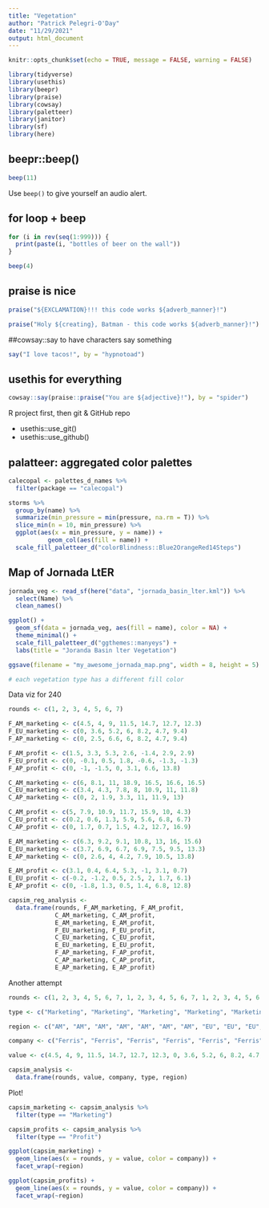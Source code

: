 ```yaml
---
title: "Vegetation"
author: "Patrick Pelegri-O'Day"
date: "11/29/2021"
output: html_document
---
```


```r
knitr::opts_chunk$set(echo = TRUE, message = FALSE, warning = FALSE)

library(tidyverse)
library(usethis)
library(beepr)
library(praise)
library(cowsay)
library(paletteer)
library(janitor)
library(sf)
library(here)
```

## beepr::beep()

```r
beep(11)
```

Use `beep()` to give yourself an audio alert.

## for loop + beep

```r
for (i in rev(seq(1:999))) {
  print(paste(i, "bottles of beer on the wall"))
}

beep(4)
```

## praise is nice

```r
praise("${EXCLAMATION}!!! this code works ${adverb_manner}!")

praise("Holy ${creating}, Batman - this code works ${adverb_manner}!")
```

##cowsay::say to have characters say something

```r
say("I love tacos!", by = "hypnotoad")
```

## usethis for everything

```r
cowsay::say(praise::praise("You are ${adjective}!"), by = "spider")
```

R project first, then git & GitHub repo

- usethis::use_git()
- usethis::use_github()

## palatteer: aggregated color palettes

```r
calecopal <- palettes_d_names %>% 
  filter(package == "calecopal")
```


```r
storms %>% 
  group_by(name) %>% 
  summarize(min_pressure = min(pressure, na.rm = T)) %>% 
  slice_min(n = 10, min_pressure) %>% 
  ggplot(aes(x = min_pressure, y = name)) +
           geom_col(aes(fill = name)) +
  scale_fill_paletteer_d("colorBlindness::Blue2OrangeRed14Steps")
```

## Map of Jornada LtER

```r
jornada_veg <- read_sf(here("data", "jornada_basin_lter.kml")) %>% 
  select(Name) %>% 
  clean_names()

ggplot() + 
  geom_sf(data = jornada_veg, aes(fill = name), color = NA) +
  theme_minimal() + 
  scale_fill_paletteer_d("ggthemes::manyeys") +
  labs(title = "Joranda Basin lter Vegetation")

ggsave(filename = "my_awesome_jornada_map.png", width = 8, height = 5)

# each vegetation type has a different fill color
```




Data viz for 240
```r
rounds <- c(1, 2, 3, 4, 5, 6, 7)

F_AM_marketing <- c(4.5, 4, 9, 11.5, 14.7, 12.7, 12.3)
F_EU_marketing <- c(0, 3.6, 5.2, 6, 8.2, 4.7, 9.4)
F_AP_marketing <- c(0, 2.5, 6.6, 6, 8.2, 4.7, 9.4)

F_AM_profit <- c(1.5, 3.3, 5.3, 2.6, -1.4, 2.9, 2.9)
F_EU_profit <- c(0, -0.1, 0.5, 1.8, -0.6, -1.3, -1.3)
F_AP_profit <- c(0, -1, -1.5, 0, 3.1, 6.6, 13.8)

C_AM_marketing <- c(6, 8.1, 11, 18.9, 16.5, 16.6, 16.5)
C_EU_marketing <- c(3.4, 4.3, 7.8, 8, 10.9, 11, 11.8)
C_AP_marketing <- c(0, 2, 1.9, 3.3, 11, 11.9, 13)

C_AM_profit <- c(5, 7.9, 10.9, 11.7, 15.9, 10, 4.3)
C_EU_profit <- c(0.2, 0.6, 1.3, 5.9, 5.6, 6.8, 6.7)
C_AP_profit <- c(0, 1.7, 0.7, 1.5, 4.2, 12.7, 16.9)

E_AM_marketing <- c(6.3, 9.2, 9.1, 10.8, 13, 16, 15.6)
E_EU_marketing <- c(3.7, 6.9, 6.7, 6.9, 7.5, 9.5, 13.3)
E_AP_marketing <- c(0, 2.6, 4, 4.2, 7.9, 10.5, 13.8)

E_AM_profit <- c(3.1, 0.4, 6.4, 5.3, -1, 3.1, 0.7)
E_EU_profit <- c(-0.2, -1.2, 0.5, 2.5, 2, 1.7, 6.1)
E_AP_profit <- c(0, -1.8, 1.3, 0.5, 1.4, 6.8, 12.8)

capsim_reg_analysis <- 
  data.frame(rounds, F_AM_marketing, F_AM_profit, 
             C_AM_marketing, C_AM_profit, 
             E_AM_marketing, E_AM_profit, 
             F_EU_marketing, F_EU_profit,
             C_EU_marketing, C_EU_profit,
             E_EU_marketing, E_EU_profit,
             F_AP_marketing, F_AP_profit,
             C_AP_marketing, C_AP_profit,
             E_AP_marketing, E_AP_profit)
```


Another attempt
```r
rounds <- c(1, 2, 3, 4, 5, 6, 7, 1, 2, 3, 4, 5, 6, 7, 1, 2, 3, 4, 5, 6, 7, 1, 2, 3, 4, 5, 6, 7, 1, 2, 3, 4, 5, 6, 7, 1, 2, 3, 4, 5, 6, 7, 1, 2, 3, 4, 5, 6, 7, 1, 2, 3, 4, 5, 6, 7, 1, 2, 3, 4, 5, 6, 7, 1, 2, 3, 4, 5, 6, 7, 1, 2, 3, 4, 5, 6, 7, 1, 2, 3, 4, 5, 6, 7, 1, 2, 3, 4, 5, 6, 7, 1, 2, 3, 4, 5, 6, 7, 1, 2, 3, 4, 5, 6, 7, 1, 2, 3, 4, 5, 6, 7, 1, 2, 3, 4, 5, 6, 7, 1, 2, 3, 4, 5, 6, 7)

type <- c("Marketing", "Marketing", "Marketing", "Marketing", "Marketing", "Marketing", "Marketing", "Marketing", "Marketing", "Marketing", "Marketing", "Marketing", "Marketing", "Marketing", "Marketing", "Marketing", "Marketing", "Marketing", "Marketing", "Marketing", "Marketing", "Profit", "Profit", "Profit", "Profit", "Profit", "Profit", "Profit", "Profit", "Profit", "Profit", "Profit", "Profit", "Profit", "Profit", "Profit", "Profit", "Profit", "Profit", "Profit", "Profit", "Profit", "Marketing", "Marketing", "Marketing", "Marketing", "Marketing", "Marketing", "Marketing", "Marketing", "Marketing", "Marketing", "Marketing", "Marketing", "Marketing", "Marketing", "Marketing", "Marketing", "Marketing", "Marketing", "Marketing", "Marketing", "Marketing", "Profit", "Profit", "Profit", "Profit", "Profit", "Profit", "Profit", "Profit", "Profit", "Profit", "Profit", "Profit", "Profit", "Profit", "Profit", "Profit", "Profit", "Profit", "Profit", "Profit", "Profit", "Marketing", "Marketing", "Marketing", "Marketing", "Marketing", "Marketing", "Marketing", "Marketing", "Marketing", "Marketing", "Marketing", "Marketing", "Marketing", "Marketing", "Marketing", "Marketing", "Marketing", "Marketing", "Marketing", "Marketing", "Marketing", "Profit", "Profit", "Profit", "Profit", "Profit", "Profit", "Profit", "Profit", "Profit", "Profit", "Profit", "Profit", "Profit", "Profit", "Profit", "Profit", "Profit", "Profit", "Profit", "Profit", "Profit")

region <- c("AM", "AM", "AM", "AM", "AM", "AM", "AM", "EU", "EU", "EU", "EU", "EU", "EU", "EU", "AP", "AP", "AP", "AP", "AP", "AP", "AP", "AM", "AM", "AM", "AM", "AM", "AM", "AM", "EU", "EU", "EU", "EU", "EU", "EU", "EU", "AP", "AP", "AP", "AP", "AP", "AP", "AP", "AM", "AM", "AM", "AM", "AM", "AM", "AM", "EU", "EU", "EU", "EU", "EU", "EU", "EU", "AP", "AP", "AP", "AP", "AP", "AP", "AP", "AM", "AM", "AM", "AM", "AM", "AM", "AM", "EU", "EU", "EU", "EU", "EU", "EU", "EU", "AP", "AP", "AP", "AP", "AP", "AP", "AP", "AM", "AM", "AM", "AM", "AM", "AM", "AM", "EU", "EU", "EU", "EU", "EU", "EU", "EU", "AP", "AP", "AP", "AP", "AP", "AP", "AP", "AM", "AM", "AM", "AM", "AM", "AM", "AM", "EU", "EU", "EU", "EU", "EU", "EU", "EU", "AP", "AP", "AP", "AP", "AP", "AP", "AP")

company <- c("Ferris", "Ferris", "Ferris", "Ferris", "Ferris", "Ferris", "Ferris", "Ferris", "Ferris", "Ferris", "Ferris", "Ferris", "Ferris", "Ferris", "Ferris", "Ferris", "Ferris", "Ferris", "Ferris", "Ferris", "Ferris", "Ferris", "Ferris", "Ferris", "Ferris", "Ferris", "Ferris", "Ferris", "Ferris", "Ferris", "Ferris", "Ferris", "Ferris", "Ferris", "Ferris", "Ferris", "Ferris", "Ferris", "Ferris", "Ferris", "Ferris", "Ferris", "Chester", "Chester", "Chester", "Chester", "Chester", "Chester", "Chester", "Chester", "Chester", "Chester", "Chester", "Chester", "Chester", "Chester", "Chester", "Chester", "Chester", "Chester", "Chester", "Chester", "Chester", "Chester", "Chester", "Chester", "Chester", "Chester", "Chester", "Chester", "Chester", "Chester", "Chester", "Chester", "Chester", "Chester", "Chester", "Chester", "Chester", "Chester", "Chester", "Chester", "Chester", "Chester", "Erie", "Erie", "Erie", "Erie", "Erie", "Erie", "Erie", "Erie", "Erie", "Erie", "Erie", "Erie", "Erie", "Erie", "Erie", "Erie", "Erie", "Erie", "Erie", "Erie", "Erie", "Erie", "Erie", "Erie", "Erie", "Erie", "Erie", "Erie", "Erie", "Erie", "Erie", "Erie", "Erie", "Erie", "Erie", "Erie", "Erie", "Erie", "Erie", "Erie", "Erie", "Erie")

value <- c(4.5, 4, 9, 11.5, 14.7, 12.7, 12.3, 0, 3.6, 5.2, 6, 8.2, 4.7, 9.4, 0, 2.5, 6.6, 6, 8.2, 4.7, 9.4, 1.5, 3.3, 5.3, 2.6, -1.4, 2.9, 2.9, 0, -0.1, 0.5, 1.8, -0.6, -1.3, -1.3, 0, -1, -1.5, 0, 3.1, 6.6, 13.8, 6, 8.1, 11, 18.9, 16.5, 16.6, 16.5, 3.4, 4.3, 7.8, 8, 10.9, 11, 11.8, 0, 2, 1.9, 3.3, 11, 11.9, 13, 5, 7.9, 10.9, 11.7, 15.9, 10, 4.3, 0.2, 0.6, 1.3, 5.9, 5.6, 6.8, 6.7, 0, 1.7, 0.7, 1.5, 4.2, 12.7, 16.9, 6.3, 9.2, 9.1, 10.8, 13, 16, 15.6, 3.7, 6.9, 6.7, 6.9, 7.5, 9.5, 13.3, 0, 2.6, 4, 4.2, 7.9, 10.5, 13.8, 3.1, 0.4, 6.4, 5.3, -1, 3.1, 0.7, -0.2, -1.2, 0.5, 2.5, 2, 1.7, 6.1, 0, -1.8, 1.3, 0.5, 1.4, 6.8, 12.8)

capsim_analysis <-
  data.frame(rounds, value, company, type, region)
```

Plot!
```r
capsim_marketing <- capsim_analysis %>% 
  filter(type == "Marketing")

capsim_profits <- capsim_analysis %>% 
  filter(type == "Profit")

ggplot(capsim_marketing) +
  geom_line(aes(x = rounds, y = value, color = company)) +
  facet_wrap(~region)

ggplot(capsim_profits) +
  geom_line(aes(x = rounds, y = value, color = company)) +
  facet_wrap(~region)
```

